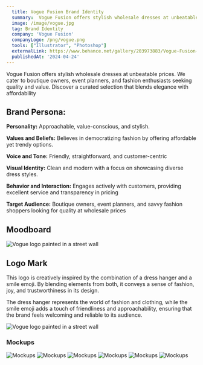```yaml
---
  title: Vogue Fusion Brand Identity
  summary:  Vogue Fusion offers stylish wholesale dresses at unbeatable prices. We cater to boutique owners, event planners, and fashion enthusiasts seeking quality and value. Discover a curated selection that blends elegance with affordability.
  image: /image/vogue.jpg
  tag: Brand Identity
  company: 'Vogue Fusion'
  companyLogo: /png/vogue.png
  tools: ["Illustrator", "Photoshop"]
  externalLink: https://www.behance.net/gallery/203973883/Vogue-Fusion-Brand-Presentation
  publishedAt: '2024-04-24'
---
```


Vogue Fusion offers stylish wholesale dresses at unbeatable prices. We cater to boutique owners, event planners, and fashion enthusiasts seeking quality and value. Discover a curated selection that blends elegance with affordability

## Brand Persona:

**Personality:** Approachable, value-conscious, and stylish.

**Values and Beliefs:** Believes in democratizing fashion by offering affordable yet trendy options.

**Voice and Tone:** Friendly, straightforward, and customer-centric

**Visual Identity:** Clean and modern with a focus on showcasing diverse dress styles.

**Behavior and Interaction:** Engages actively with customers, providing excellent service and transparency in pricing

**Target Audience:** Boutique owners, event planners, and savvy fashion shoppers looking for quality at wholesale prices

## Moodboard

![Vogue logo painted in a street wall](/projects/vogue/moodboard.jpg)

## Logo Mark

This logo is creatively inspired by the combination of a dress hanger and a
smile emoji. By blending elements from both, it conveys a sense of fashion, joy, and
trustworthiness in its design.

The dress hanger represents the world of fashion and clothing, while the smile
emoji adds a touch of friendliness and approachability, ensuring that the brand
feels welcoming and reliable to its audience.

![Vogue logo painted in a street wall](/projects/vogue/logo-outline.jpg)

### Mockups

![Mockups](/projects/vogue/mockup-1.jpg)
![Mockups](/projects/vogue/mockup-2.jpg)
![Mockups](/projects/vogue/mockup-3.jpg)
![Mockups](/projects/vogue/mockup-4.jpg)
![Mockups](/projects/vogue/mockup-5.jpg)
![Mockups](/projects/vogue/mockup-6.jpg)
